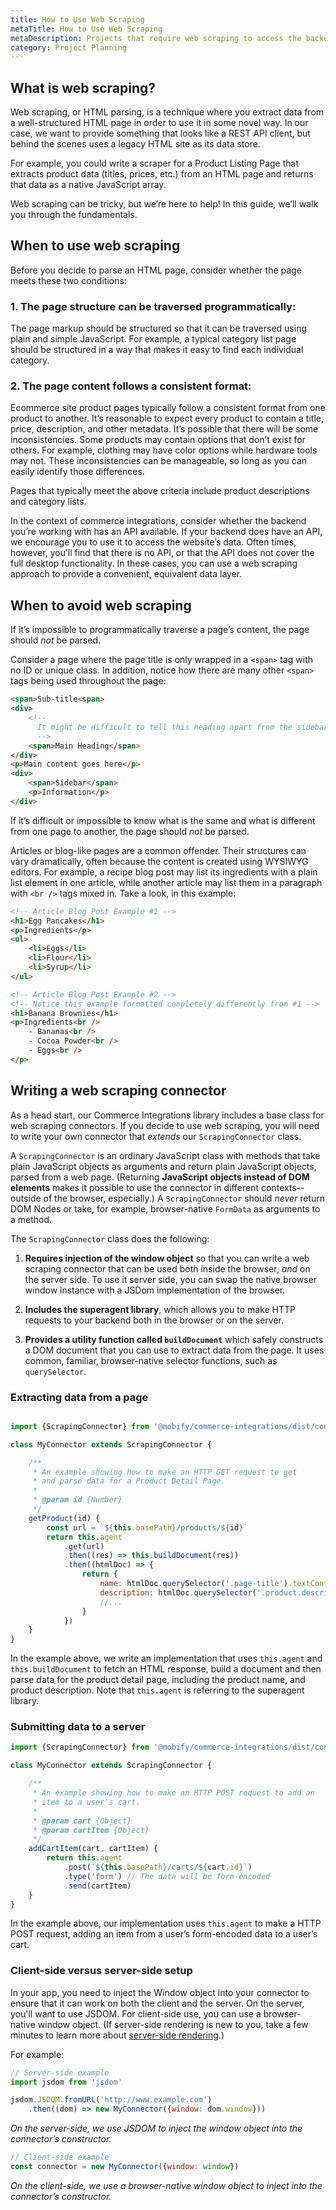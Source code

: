 ```yaml
---
title: How to Use Web Scraping
metaTitle: How to Use Web Scraping
metaDescription: Projects that require web scraping to access the backend can be complex. Learn how to build a web scraping connector by extracting data from HTML, with several examples.
category: Project Planning
---
```


## What is web scraping?

Web scraping, or HTML parsing, is a technique where you extract data from a well-structured HTML page in order to use it in some novel way. In our case, we want to provide something that looks like a REST API client, but behind the scenes uses a legacy HTML site as its data store.

For example, you could write a scraper for a Product Listing Page that extracts product data (titles, prices, etc.) from an HTML page and returns that data as a native JavaScript array.

Web scraping can be tricky, but we’re here to help! In this guide, we’ll walk you through the fundamentals.

## When to use web scraping

Before you decide to parse an HTML page, consider whether the page meets these two conditions:

###  1. The page structure can be traversed programmatically:

The page markup should be structured so that it can be traversed using plain and simple JavaScript. For example, a typical category list page should be structured in a way that makes it easy to find each individual category.

###  2. The page content follows a consistent format:

Ecommerce site product pages typically follow a consistent format from one product to another. It’s reasonable to expect every product to contain a title, price, description, and other metadata. It’s possible that there will be some inconsistencies. Some products may contain options that don’t exist for others. For example, clothing may have color options while hardware tools may not. These inconsistencies can be manageable, so long as you can easily identify those differences.

Pages that typically meet the above criteria include product descriptions and category lists.

In the context of commerce integrations, consider whether the backend you’re working with has an API available. If your backend does have an API, we encourage you to use it to access the website’s data. Often times, however, you’ll find that there is no API, or that the API does not cover the full desktop functionality. In these cases, you can use a web scraping approach to provide a convenient, equivalent data layer.

## When to avoid web scraping

If it’s impossible to programmatically traverse a page’s content, the page should _not_ be parsed.

Consider a page where the page title is only wrapped in a `<span>` tag with no ID or unique class. In addition, notice how there are many other `<span>` tags being used throughout the page:

```html
<span>Sub-title<span>
<div>
    <!--
      It might be difficult to tell this heading apart from the sidebar below
      -->
    <span>Main Heading</span>
</div>
<p>Main content goes here</p>
<div>
    <span>Sidebar</span>
    <p>Information</p>
</div>
```

If it’s difficult or impossible to know what is the same and what is different from one page to another, the page should _not_ be parsed.

Articles or blog-like pages are a common offender. Their structures can vary dramatically, often because the content is created using WYSIWYG editors. For example, a recipe blog post may list its ingredients with a plain list element in one article, while another article may list them in a paragraph with `<br />` tags mixed in. Take a look, in this example:

```html
<!-- Article Blog Post Example #1 -->
<h1>Egg Pancakes</h1>
<p>Ingredients</p>
<ul>
    <li>Eggs</li>
    <li>Flour</li>
    <li>Syrup</li>
</ul>

<!-- Article Blog Post Example #2 -->
<!-- Notice this example formatted completely differently from #1 -->
<h1>Banana Brownies</h1>
<p>Ingredients<br />
    - Bananas<br />
    - Cocoa Powder<br />
    - Eggs<br />
</p>
```

## Writing a web scraping connector

As a head start, our Commerce Integrations library includes a base class for web scraping connectors. If you decide to use web scraping, you will need to write your own connector that *extends* our `ScrapingConnector` class.

A `ScrapingConnector` is an ordinary JavaScript class with methods that take plain JavaScript objects as arguments and return plain JavaScript objects, parsed from a web page. (Returning **JavaScript objects instead of DOM elements** makes it possible to use the connector in different contexts-- outside of the browser, especially.) A `ScrapingConnector` should *never* return DOM Nodes or take, for example, browser-native `FormData` as arguments to a method.

The `ScrapingConnector` class does the following:

1. **Requires injection of the window object** so that you can write a web scraping connector that can be used both inside the browser, *and* on the server side. To use it server side, you can swap the native browser window instance with a JSDom implementation of the browser.

2. **Includes the superagent library**, which allows you to make HTTP requests to your backend both in the browser or on the server.

3. **Provides a utility function called `buildDocument`** which safely constructs a DOM document that you can use to extract data from the page. It uses common,  familiar, browser-native selector functions, such as `querySelector`.

###  Extracting data from a page

```javascript

import {ScrapingConnector} from '@mobify/commerce-integrations/dist/connectors/scraping-connector'

class MyConnector extends ScrapingConnector {

    /**
     * An example showing how to make an HTTP GET request to get
     * and parse data for a Product Detail Page.
     *
     * @param id {Number}
     */
    getProduct(id) {
        const url = `${this.basePath}/products/${id}`
        return this.agent
            .get(url)
            .then((res) => this.buildDocument(res))
            .then((htmlDoc) => {
                return {
                    name: htmlDoc.querySelector('.page-title').textContent,
                    description: htmlDoc.querySelector('.product.description').textContent,
                    //...
                }
            })
    }
}
```

In the example above, we write an implementation that uses `this.agent` and `this.buildDocument` to fetch an HTML response, build a document and then parse data for the product detail page, including the product name, and product description. Note that `this.agent` is referring to the superagent library.

###  Submitting data to a server

```javascript
import {ScrapingConnector} from '@mobify/commerce-integrations/dist/connectors/scraping-connector'

class MyConnector extends ScrapingConnector {

    /**
     * An example showing how to make an HTTP POST request to add an
     * item to a user's cart.
     *
     * @param cart {Object}
     * @param cartItem {Object}
     */
    addCartItem(cart, cartItem) {
        return this.agent
            .post(`${this.basePath}/carts/${cart.id}`)
            .type('form') // The data will be form-encoded
            .send(cartItem)
    }
}
```
In the example above, our implementation uses `this.agent` to make a HTTP POST request, adding an item from a user’s form-encoded data to a user’s cart.

###  Client-side versus server-side setup

In your app, you need to inject the Window object into your connector to ensure that it can work on both the client and the server. On the server, you'll want to use JSDOM. For client-side use, you can use a browser-native window object. (If server-side rendering is new to you, take a few minutes to learn more about [server-side rendering](../../../get-started/architecture/overview#2-server-side-rendered-pwas).)

For example:
```javascript
// Server-side example
import jsdom from 'jsdom'

jsdom.JSDOM.fromURL('http://www.example.com')
    .then((dom) => new MyConnector({window: dom.window}))
```
*On the server-side, we use JSDOM to inject the window object into the connector’s constructor.*

```javascript
// Client-side example
const connector = new MyConnector({window: window})
```
*On the client-side, we use a browser-native window object to inject into the connector’s constructor.*
